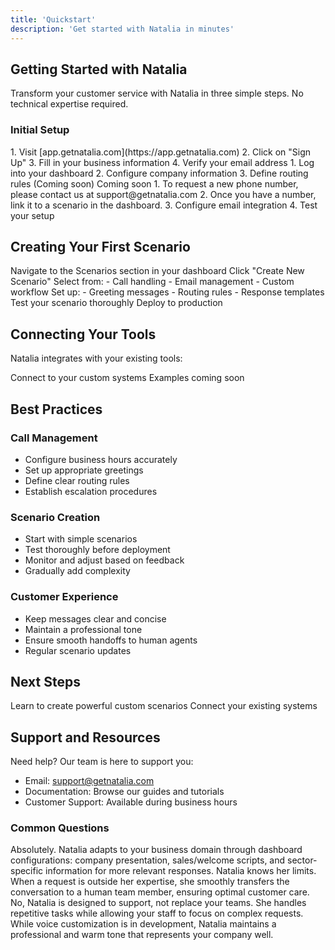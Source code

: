 ```yaml
---
title: 'Quickstart'
description: 'Get started with Natalia in minutes'
---
```


## Getting Started with Natalia

Transform your customer service with Natalia in three simple steps. No technical expertise required.

### Initial Setup

<AccordionGroup>
  <Accordion icon="user" title="Create Your Account">
    1. Visit [app.getnatalia.com](https://app.getnatalia.com)
    2. Click on "Sign Up"
    3. Fill in your business information
    4. Verify your email address
  </Accordion>
  
  <Accordion icon="gear" title="Basic Configuration">
    1. Log into your dashboard
    2. Configure company information
    3. Define routing rules (Coming soon)
       <Badge variant="subtle" size="sm">Coming soon</Badge>
  </Accordion>

  <Accordion icon="phone" title="Configure Communication Channels">
    1. To request a new phone number, please contact us at support@getnatalia.com
    2. Once you have a number, link it to a scenario in the dashboard.
    3. Configure email integration
    4. Test your setup
  </Accordion>
</AccordionGroup>

## Creating Your First Scenario

<Steps>
  <Step title="Access Scenarios">
    Navigate to the Scenarios section in your dashboard
  </Step>
  <Step title="Create New">
    Click "Create New Scenario"
  </Step>
  <Step title="Choose Type">
    Select from:
    - Call handling
    - Email management
    - Custom workflow
  </Step>
  <Step title="Configure">
    Set up:
    - Greeting messages
    - Routing rules
    - Response templates
  </Step>
  <Step title="Test">
    Test your scenario thoroughly
  </Step>
  <Step title="Deploy">
    Deploy to production
  </Step>
</Steps>

## Connecting Your Tools

Natalia integrates with your existing tools:

<CardGroup cols={2}>
  <Card
    title="REST API Integration"
    icon="plug"
    href="/using-natalia/connectors/rest-api"
  >
    Connect to your custom systems
  </Card>
  <Card
    title="Pre-built Connectors"
    icon="puzzle-piece"
  >
    Examples coming soon
  </Card>
</CardGroup>

## Best Practices

### Call Management
- Configure business hours accurately
- Set up appropriate greetings
- Define clear routing rules
- Establish escalation procedures

### Scenario Creation
- Start with simple scenarios
- Test thoroughly before deployment
- Monitor and adjust based on feedback
- Gradually add complexity

### Customer Experience
- Keep messages clear and concise
- Maintain a professional tone
- Ensure smooth handoffs to human agents
- Regular scenario updates

## Next Steps

<CardGroup>
  <Card
    title="Create Advanced Scenarios"
    icon="wand-magic-sparkles"
    href="/using-natalia/scenarios"
  >
    Learn to create powerful custom scenarios
  </Card>
  <Card
    title="Integrate Your Tools"
    icon="plug"
    href="/using-natalia/connectors/rest-api"
  >
    Connect your existing systems
  </Card>
</CardGroup>

## Support and Resources

Need help? Our team is here to support you:

- Email: support@getnatalia.com
- Documentation: Browse our guides and tutorials
- Customer Support: Available during business hours

### Common Questions

<AccordionGroup>
  <Accordion icon="building" title="Can Natalia adapt to specific industries?">
    Absolutely. Natalia adapts to your business domain through dashboard configurations: company presentation, sales/welcome scripts, and sector-specific information for more relevant responses.
  </Accordion>

  <Accordion icon="question" title="How does Natalia handle specific or unusual questions?">
    Natalia knows her limits. When a request is outside her expertise, she smoothly transfers the conversation to a human team member, ensuring optimal customer care.
  </Accordion>

  <Accordion icon="users" title="Does Natalia replace human teams?">
    No, Natalia is designed to support, not replace your teams. She handles repetitive tasks while allowing your staff to focus on complex requests.
  </Accordion>

  <Accordion icon="microphone" title="Can we customize Natalia's voice and tone?">
    While voice customization is in development, Natalia maintains a professional and warm tone that represents your company well.
  </Accordion>
</AccordionGroup>